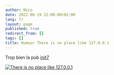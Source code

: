 ```yaml
---
author: Nico
date: 2022-06-19 12:00:00+02:00
lang: fr
layout: page
published: true
redirect_from: []
tags: []
title: Humour There is no place like 127.0.0.1
---
```


Trop bien la pub [init7](https://www.init7.net/)

[![There is no place like 127.0.0.1][image-1]][image-1]

[image-1]: ./images/there-is-no-place-like-127_0_0_1.jpg
